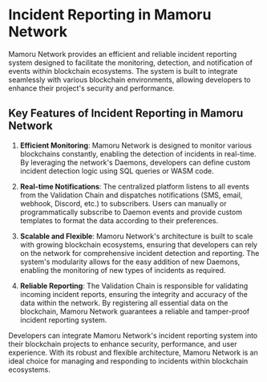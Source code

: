 # Incident Reporting in Mamoru Network

Mamoru Network provides an efficient and reliable incident reporting system designed to facilitate the monitoring, detection, and notification of events within blockchain ecosystems. The system is built to integrate seamlessly with various blockchain environments, allowing developers to enhance their project's security and performance.

## Key Features of Incident Reporting in Mamoru Network

1. **Efficient Monitoring**: Mamoru Network is designed to monitor various blockchains constantly, enabling the detection of incidents in real-time. By leveraging the network's Daemons, developers can define custom incident detection logic using SQL queries or WASM code.

2. **Real-time Notifications**: The centralized platform listens to all events from the Validation Chain and dispatches notifications (SMS, email, webhook, Discord, etc.) to subscribers. Users can manually or programmatically subscribe to Daemon events and provide custom templates to format the data according to their preferences.

3. **Scalable and Flexible**: Mamoru Network's architecture is built to scale with growing blockchain ecosystems, ensuring that developers can rely on the network for comprehensive incident detection and reporting. The system's modularity allows for the easy addition of new Daemons, enabling the monitoring of new types of incidents as required.

4. **Reliable Reporting**: The Validation Chain is responsible for validating incoming incident reports, ensuring the integrity and accuracy of the data within the network. By registering all essential data on the blockchain, Mamoru Network guarantees a reliable and tamper-proof incident reporting system.

Developers can integrate Mamoru Network's incident reporting system into their blockchain projects to enhance security, performance, and user experience. With its robust and flexible architecture, Mamoru Network is an ideal choice for managing and responding to incidents within blockchain ecosystems.
